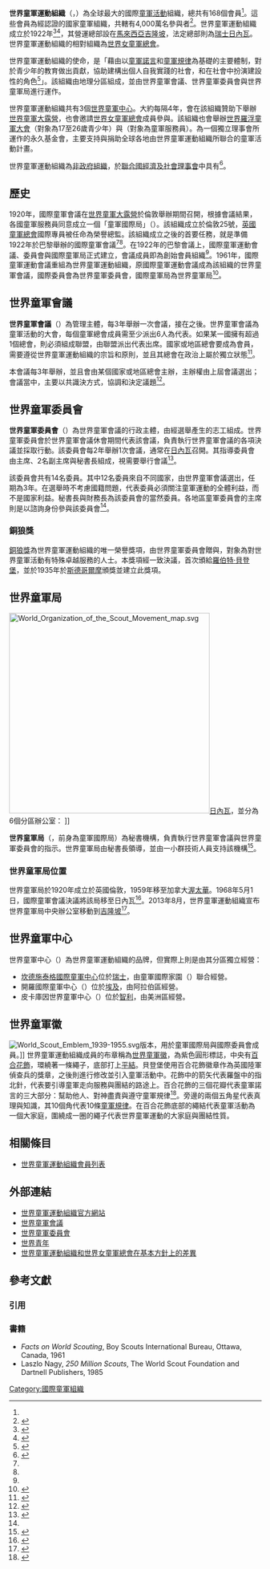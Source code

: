 {{infobox WorldScouting
|name=世界童軍運動組織
|namelabel1=英語
|name1={{lang|en|World Organization of the Scout Movement}}
|image=WOSM flag.svg
|caption=世界童軍旗
|headquarters=
|location=世界童軍局：{{SWI}}[[日內瓦|日內瓦]]<br />秘書長辦公室：{{MYS}}[[吉隆坡|吉隆坡]]
|country=全球性組織
|f-date=1922年<ref name=constitution /><ref name="Colquhoun 1954" />
|founder=[[羅伯特·貝登堡|羅伯特·貝登堡]]
|members={{plainlist|
* 164個組織<ref name="scout.org">{{cite web|url=https://www.scout.org/node/67|title=World Scouting|publisher=}}</ref>
* 超過4,000萬名參與者（2015年<ref name="WhoWeAre"/>）
}}
|chiefscouttitle=秘書長
|chiefscout={{le|史考特·提爾|Scott Teare}}<br />{{le|艾哈邁德·艾倫達維|Ahmad Alhendawi}}（候任）
|chiefscouttitle2=童軍委員會主席
|chiefscout2={{le|若昂·阿曼多·貢薩爾維斯|João Armando Gonçalves}}
}}
'''世界童軍運動組織'''（{{lang-en|World Organization of the Scout Movement, WOSM}}，{{IPAc-en|w|ʊ|z|m}}）為全球最大的國際[[童軍活動|童軍活動]]組織，總共有168個會員<ref name="scout.org"/>。這些會員為經認證的國家童軍組織，共轄有4,000萬名參與者<ref name="WhoWeAre">{{cite web |title=Who We Are |publisher=World Organization of the Scout Movement |url=http://scout.org/node/67 |accessdate=14 May 2016 |archive-date=2022-01-11 |archive-url=https://web.archive.org/web/20220111222917/https://www.scout.org/node/67 }}</ref>。世界童軍運動組織成立於1922年<ref name=constitution>{{cite web |title=Constitution of the World Organization of the Scout Movement |date=January 2011 |page=3 |publisher=World Organization of the Scout Movement |url=http://scout.org/sites/default/files/library_files/WOSM_Constitution_EN.pdf |format=PDF |access-date=2016-12-25 |archive-date=2016-03-03 |archive-url=https://web.archive.org/web/20160303230419/http://scout.org/sites/default/files/library_files/WOSM_Constitution_EN.pdf }}</ref><ref name="Colquhoun 1954">{{cite book |last=Colquhoun, OBE |first=John Frederick |authorlink=John Frederick Colquhoun |title=Running a Scout Group |year=1954 |publisher=The Boy Scouts Association |location=London UK| pages=198 |quote="the first International Conference was held in Paris in '''1922''', when Great Britain became one of the founder-members of the world organization."}}</ref>，其營運總部設在[[馬來西亞|馬來西亞]][[吉隆坡|吉隆坡]]，法定總部則為[[瑞士|瑞士]][[日內瓦|日內瓦]]。世界童軍運動組織的相對組織為[[世界女童軍總會|世界女童軍總會]]。

世界童軍運動組織的使命，是「藉由以[[童軍諾言|童軍諾言]]和[[童軍規律|童軍規律]]為基礎的主要體制，對於青少年的教育做出貢獻，協助建構出個人自我實踐的社會，和在社會中扮演建設性的角色<ref name="mission">{{cite web |year=2007 |url=http://www.scout.org/en/about_scouting/mission_vision |title=The Mission of Scouting |publisher=World Organization of the Scout Movement |accessdate=30 May 2007 |deadurl=yes |archiveurl=http://arquivo.pt/wayback/20090629035914/http://www.scout.org/en/about_scouting/mission_vision |archivedate=2009年6月29日 }}</ref>」。該組織由地理分區組成，並由世界童軍會議、世界童軍委員會與世界童軍局進行運作。

世界童軍運動組織共有3個[[#世界童軍中心|世界童軍中心]]。大約每隔4年，會在該組織贊助下舉辦[[世界童軍大露營|世界童軍大露營]]，也會邀請[[世界女童軍總會|世界女童軍總會]]成員參與。該組織也會舉辦[[世界羅浮童軍大會|世界羅浮童軍大會]]（對象為17至26歲青少年）與{{le|世界童軍服務員大露營|World Scout Indaba}}（對象為童軍服務員）。{{le|世界童軍基金會|World Scout Foundation}}為一個獨立理事會所運作的永久基金會，主要支持與捐助全球各地由世界童軍運動組織所聯合的童軍活動計畫。

世界童軍運動組織為[[非政府組織|非政府組織]]，於[[聯合國經濟及社會理事會|聯合國經濟及社會理事會]]中具有{{le|諮詢地位|Consultative status}}<ref name="wosmUN">{{cite web |year=2016 |url=https://www.scout.org/un |title=WOSM and the UN |publisher=World Organization of the Scout Movement |access-date=2016-12-25 |archive-date=2021-06-21 |archive-url=https://web.archive.org/web/20210621023258/https://www.scout.org/un }}</ref>。

==歷史==
1920年，國際童軍會議在[[第1次世界童軍大露營|世界童軍大露營]]於倫敦舉辦期間召開，根據會議結果，各國童軍服務員同意成立一個「童軍國際局」（{{lang|en|Boy Scouts International Bureau, BSIB}}）。該組織成立於倫敦{{le|白金漢宮路|Buckingham Palace Road}}25號，[[英國童軍總會|英國童軍總會]]國際專員{{le|胡伯特·S·馬丁|Hubert S. Martin}}被任命為榮譽總監。該組織成立之後的首要任務，就是準備1922年於巴黎舉辦的國際童軍會議<ref name=constitution /><ref name="Colquhoun 1954"/>。在1922年的巴黎會議上，國際童軍運動會議、委員會與國際童軍局正式建立，會議成員即為創始會員組織<ref name="Colquhoun 1954"></ref>。1961年，國際童軍運動會議重組為世界童軍運動組織，原國際童軍運動會議成為該組織的世界童軍會議，國際委員會為世界童軍委員會，國際童軍局為世界童軍局<ref name=Kroonenberg>{{cite book |last=Kroonenberg |first=Piet J. |authorlink=Piet J. Kroonenberg |title=The Undaunted |isbn=9780974647906 |edition=Integral Internet Edition, November 2011 |chapter=Chapter 2: International Scouting: Refugees, Displaced Persons and Exile Scouting |url=https://www.scouting.nl/downloads/referentiebibliotheek/historie/piet-j-kroonenberg/2338-undaunted/file |access-date=2016-12-25 |archive-date=2016-12-20 |archive-url=https://web.archive.org/web/20161220201229/https://www.scouting.nl/downloads/referentiebibliotheek/historie/piet-j-kroonenberg/2338-undaunted/file }}</ref>。

== 世界童軍會議 ==
'''世界童軍會議'''（{{lang|en|World Scout Conference, WSC}}）為管理主體，每3年舉辦一次會議，接在{{le|世界童軍青年論壇|World Scout Youth Forum}}之後。世界童軍會議為童軍活動的大會，每個童軍總會成員需至少派出6人為代表。如果某一國擁有超過1個總會，則必須組成聯盟，由聯盟派出代表出席。國家或地區總會要成為會員，需要遵從世界童軍運動組織的宗旨和原則，並且其總會在政治上屬於獨立狀態<ref name="#1">{{cite web|url=http://www.scouting.org/international/worldscout.html#wsc|work=WOSM World Scouting|title=World Scouting|accessdate=1 February 2006|deadurl=yes|archiveurl=https://web.archive.org/web/20080213113922/http://www.scouting.org/international/worldscout.html#wsc|archivedate=2008年2月13日}}</ref>。

本會議每3年舉辦，並且會由某個國家或地區總會主辦，主辦權由上屆會議選出；會議當中，主要以共識決方式，協調和決定議題<ref>{{Cite web |url=http://scout.org/en/our_organisation/governance/world_bureau/secretary_general/laszlo_nagy |title=Laszlo Nagy (1921 - 2009) / Secretary General / World Bureau / Governance / Our Organisation / Home - World Organization of the Scout Movement<!-- Bot generated title --> |accessdate=2016-12-25 |archive-date=2009-09-26 |archive-url=https://web.archive.org/web/20090926120551/http://scout.org/en/our_organisation/governance/world_bureau/secretary_general/laszlo_nagy |dead-url=yes }}</ref>。

== 世界童軍委員會 ==
'''世界童軍委員會'''（{{lang|en|World Scout Committee}}）為世界童軍會議的行政主體，由經選舉產生的志工組成。世界童軍委員會於世界童軍會議休會期間代表該會議，負責執行世界童軍會議的各項決議並採取行動。該委員會每2年舉辦1次會議，通常在[[日內瓦|日內瓦]]召開。其指導委員會由主席、2名副主席與秘書長組成，視需要舉行會議<ref>{{cite web|url=http://www.scouting.org/scoutsource/international/worldscouting.aspx|work=WOSM World Scouting|title=World Scout Committee|accessdate=1 January 2012|archive-date=2017-12-30|archive-url=https://web.archive.org/web/20171230134446/https://www.scouting.org/scoutsource/International/WorldScouting.aspx|dead-url=no}}</ref>。

該委員會共有14名委員。其中12名委員來自不同國家，由世界童軍會議選出，任期為3年。在選舉時不考慮國籍問題，代表委員必須關注童軍運動的全體利益，而不是國家利益。秘書長與財務長為該委員會的當然委員。各地區童軍委員會的主席則是以諮詢身份參與該委員會<ref name="#1"/>。

===銅狼獎===
[[銅狼獎|銅狼獎]]為世界童軍運動組織的唯一榮譽獎項，由世界童軍委員會贈與，對象為對世界童軍活動有特殊卓越服務的人士。本獎項經一致決議，首次頒給[[羅伯特·貝登堡|羅伯特·貝登堡]]，並於1935年於[[斯德哥爾摩|斯德哥爾摩]]頒獎並建立此獎項。

== 世界童軍局 ==
[[Image:World_Organization_of_the_Scout_Movement_map.svg|400px]][[日內瓦|日內瓦]]，並分為6個分區辦公室：
{{legend|#73C2FB|'''[[歐洲童軍區_(世界童軍運動組織)|歐洲童軍區]]'''：[[瑞士|瑞士]][[日內瓦|日內瓦]]、[[比利時|比利時]][[布魯塞爾|布魯塞爾]]與[[塞爾維亞|塞爾維亞]][[貝爾格萊德|貝爾格萊德]]}}
{{legend|#32CD32|'''[[阿拉伯童軍區_(世界童軍運動組織)|阿拉伯童軍區]]'''：[[埃及|埃及]][[開羅|開羅]]}}
{{legend|#FFA500|'''[[非洲童軍區_(世界童軍運動組織)|非洲童軍區]]'''：[[肯亞|肯亞]][[奈洛比|奈洛比]]、[[南非|南非]][[開普敦|開普敦]]與[[塞內加爾|塞內加爾]][[達喀爾|達喀爾]]}}
{{legend|#FF007F|'''[[亞太童軍區_(世界童軍運動組織)|亞太童軍區]]'''：[[菲律賓|菲律賓]][[馬卡蒂|馬卡蒂]]、[[澳洲|澳洲]]與[[日本|日本]][[東京|東京]]}}
{{legend|#FFD700|'''[[美洲童軍區_(世界童軍運動組織)|美洲童軍區]]'''：[[巴拿馬|巴拿馬]][[知識城|知識城]]}}
{{legend|#BF00FF|'''[[歐亞童軍區_(世界童軍運動組織)|歐亞童軍區]]'''：[[烏克蘭|烏克蘭]][[基輔|基輔]]}}
{{legend|#D3D3D3|灰色為[[古巴|古巴]]、[[北韓|北韓]]及 [[老撾|老撾]]沒有童軍活動的國家}}]]

'''世界童軍局'''（{{lang|en|World Scout Bureau, WSB}}，前身為童軍國際局）為秘書機構，負責執行世界童軍會議與世界童軍委員會的指示。世界童軍局由秘書長領導，並由一小群技術人員支持該機構<ref>{{cite web|url=http://www.scouting.org/international/worldscout.html|work=WOSM World Scouting|title=World Scouting|accessdate=2 February 2006|deadurl=yes|archiveurl=https://web.archive.org/web/20080213113922/http://www.scouting.org/international/worldscout.html|archivedate=2008年2月13日}}</ref>。

===世界童軍局位置===
世界童軍局於1920年成立於英國倫敦，1959年移至加拿大[[渥太華|渥太華]]。1968年5月1日，國際童軍會議決議將該局移至日內瓦<ref>{{cite web|url=http://scout.org/en/our_organisation/governance/world_bureau|work=WOSM World Scout Bureau|title=History and Location|accessdate=1 September 2013|deadurl=yes|archiveurl=https://web.archive.org/web/20130806172626/http://scout.org/en/our_organisation/governance/world_bureau|archivedate=2013年8月6日}}</ref>。2013年8月，世界童軍運動組織宣布世界童軍局中央辦公室移動到[[吉隆坡|吉隆坡]]<ref>{{cite web|url=http://scout.org/en/content/download/34284/312108/file/Circular%2021-2013%20EN.pdf|work=WOSM Circular N° 20/2013|title=World Scout Bureau - Relocation of Central Office|accessdate=11 September 2013|deadurl=yes|archiveurl=https://web.archive.org/web/20130919090636/http://www.scout.org/en/content/download/34284/312108/file/Circular%2021-2013%20EN.pdf|archivedate=2013年9月19日}}</ref>。

==世界童軍中心==
世界童軍中心（{{lang|en|World Scout Centre}}）為世界童軍運動組織的品牌，但實際上則是由其分區獨立經營：
* [[坎德施泰格國際童軍中心|坎德施泰格國際童軍中心]]位於[[瑞士|瑞士]]，由童軍國際家園（{{lang|en|Scouts International Home}}）聯合經營。
* 開羅國際童軍中心（{{lang|en|Cairo International Scout Centre}}）位於[[埃及|埃及]]，由阿拉伯區經營。
* 皮卡庫因世界童軍中心（{{lang|en|Picarquín World Scout Centre}}）位於[[智利|智利]]，由美洲區經營。

==世界童軍徽==
[[File:World_Scout_Emblem_1939-1955.svg|thumb]]版本，用於童軍國際局與國際委員會成員。]]
世界童軍運動組織成員的布章稱為[[世界童軍徽|世界童軍徽]]，為紫色圓形標誌，中央有[[百合花飾|百合花飾]]，環繞著一條繩子，底部打上[[平結|平結]]。貝登堡使用百合花飾徽章作為英國陸軍偵查兵的獎章，之後則進行修改並引入童軍活動中。花飾中的箭矢代表羅盤中的指北針，代表要引導童軍走向服務與團結的路途上。百合花飾的三個花瓣代表童軍諾言的三大部分：幫助他人、對神盡責與遵守童軍規律<ref>{{cite web |title=The World Membership Badge |publisher=The Scout Association |date=16 May 2006 |url=http://members.scouts.org.uk/factsheets/FS260016.pdf |access-date=2016-12-26 |archive-date=2020-11-15 |archive-url=https://web.archive.org/web/20201115082009/https://members.scouts.org.uk/factsheets/FS260016.pdf }}</ref>。旁邊的兩個五角星代表真理與知識，其10個角代表10條[[童軍規律|童軍規律]]。在百合花飾底部的繩結代表童軍活動為一個大家庭，圍繞成一圈的繩子代表世界童軍運動的大家庭與團結性質。

== 相關條目 ==
* [[世界童軍運動組織會員列表|世界童軍運動組織會員列表]]

== 外部連結 ==
* [https://web.archive.org/web/20061108215502/http://www.scout.org/front/index.shtml 世界童軍運動組織官方網站]
* [https://web.archive.org/web/20061011054641/http://www.scout.org/wse/wsc.shtml 世界童軍會議]
* [https://web.archive.org/web/20061011054710/http://www.scout.org/front/committee.shtml 世界童軍委員會]
* [https://web.archive.org/web/20061026224755/http://www.youthoftheworld.net/swp/intro.htm 世界青年]
* [https://web.archive.org/web/20041021124723/http://www.scout.org/satw/wosm_wagggs/fundprin_e.pdf 世界童軍運動組織和世界女童軍總會在基本方針上的差異]

== 參考文獻 ==
===引用===
{{reflist}}
===書籍===
* ''Facts on World Scouting'', Boy Scouts International Bureau, Ottawa, Canada, 1961
* Laszlo Nagy, ''250 Million Scouts'', The World Scout Foundation and Dartnell Publishers, 1985

{{WOSM|regions}}
{{Scouting}}

[[Category:國際童軍組織|Category:國際童軍組織]]